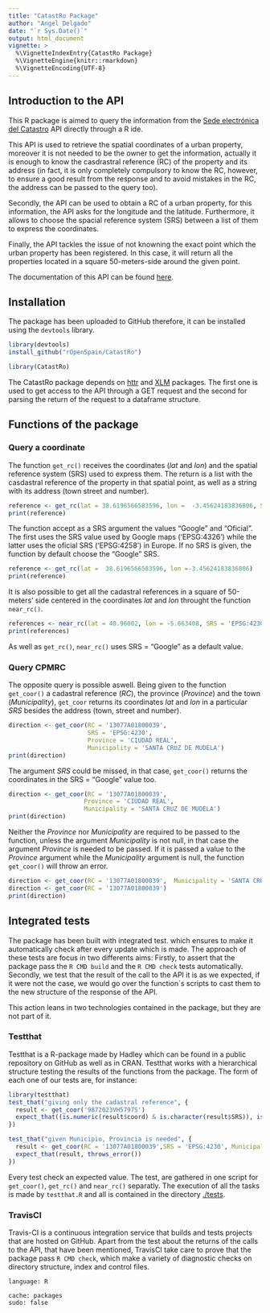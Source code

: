 ```yaml
---
title: "CatastRo Package"
author: "Angel Delgado"
date: "`r Sys.Date()`"
output: html_document
vignette: >
  %\VignetteIndexEntry{CatastRo Package}
  %\VignetteEngine{knitr::rmarkdown}
  %\VignetteEncoding{UTF-8}
---
```


## Introduction to the API

This R package is aimed to query  the information from the [Sede electrónica del Catastro](http://ovc.catastro.meh.es/ovcservweb/OVCSWLocalizacionRC/OVCCoordenadas.asmx) API directly through a R ide. 

This API is used to retrieve the spatial coordinates of a urban property, moreover it is not needed to be the owner to get the information, actually it is enough to know the casdrastral reference (RC) of the property and its address (in fact, it is only completely compulsory to know the RC, however, to ensure a good result from the response and to avoid mistakes in the RC, the address can be passed to the query too).

Secondly, the API can be used to obtain a RC of a urban property, for this information, the API asks for the longitude and the latitude. Furthermore, it allows to choose the spacial reference system (SRS) between a list of them to express the coordinates.

Finally, the API tackles the issue of not knowning the exact point which the urban property has been registered. In this case, it will return all the properties located in a square 50-meters-side around the given point.

The documentation of this API can be found [here](http://www.catastro.meh.es/ayuda/lang/castellano/servicios_web.htm).

## Installation

The package has been uploaded to GitHub therefore, it can be installed using the `devtools` library.

```r
library(devtools)
install_github("rOpenSpain/CatastRo")
```
```r
library(CatastRo)
```

The CatastRo package depends on [httr](https://github.com/r-lib/httr) and [XLM](https://github.com/omegahat/XML) packages. The first one is used to get access to the API through a GET request and the second for parsing the return of the request to a dataframe structure.

## Functions of the package
### Query a coordinate

The function `get_rc()` receives the coordinates (*lat* and *lon*) and the spatial reference system (SRS) used to express them. The return is a list with the casdastral reference of the property in that spatial point, as well as a string with its address (town street and number).


```r
reference <- get_rc(lat = 38.6196566583596, lon =  -3.45624183836806, SRS = 'EPSG:4230')
print(reference)
``` 

The function accept as a SRS argument the values "Google" and "Oficial". The first uses the SRS value used by Google maps ('EPSG:4326') while the latter uses the oficial SRS ('EPSG:4258') in Europe. If no SRS is given, the function by default choose the "Google" SRS.

```r
reference <- get_rc(lat =  38.6196566583596, lon =-3.45624183836806)
print(reference)
``` 

It is also possible to get all the cadastral references in a square of 50-meters' side centered in the coordinates *lat* and *lon* throught the function `near_rc()`.

```r
references <- near_rc(lat = 40.96002, lon = -5.663408, SRS = 'EPSG:4230')
print(references)
``` 

As well as `get_rc()`, `near_rc()` uses SRS = "Google" as a default value.

### Query CPMRC 

The opposite query is possible aswell. Being given to the function `get_coor()` a cadastral reference (*RC*), the province (*Province*) and the town (*Municipality*), `get_coor` returns its coordinates *lat* and *lon* in a particular *SRS* besides the address (town, street and number).

```r
direction <- get_coor(RC = '13077A01800039', 
                      SRS = 'EPSG:4230',
                      Province = 'CIUDAD REAL', 
                      Municipality = 'SANTA CRUZ DE MUDELA')
print(direction)
```

The argument *SRS* could be missed, in that case, `get_coor()` returns the coordinates in the SRS = "Google" value too.

```r
direction <- get_coor(RC = '13077A01800039', 
                     Province = 'CIUDAD REAL', 
                     Municipality = 'SANTA CRUZ DE MUDELA')
print(direction)
```

Neither the *Province* nor *Municipality* are required to be passed to the function, unless the argument *Municipality* is not null, in that case the  argument *Province* is needed to be passed. If it is passed a value to the *Province* argument while the *Municipality* argument is null, the function `get_coor()` will throw an error.

```r
direction <- get_coor(RC = '13077A01800039',  Municipality = 'SANTA CRUZ DE MUDELA')
direction <- get_coor(RC = '13077A01800039')
print(direction)
```

## Integrated tests

The package has been built with integrated test. which ensures to make it automatically check after every update which is made. The approach of these tests are focus in two differents aims: Firstly, to assert that the package pass the `R CMD build` and the `R CMD check` tests automatically. Secondly, we test that the result of the call to the API it is as we expected, if it were not the case, we would go over the function´s scripts to cast them to the new structure of the response of the API.

This action leans in two technologies contained in the package, but they are not part of it.

### Testthat

Testthat is a R-package made by Hadley which can be found in a public repository on GitHub as well as in CRAN. Testthat works with a hierarchical structure testing the results of the functions from the package. The form of each one of our tests are, for instance:

```r
library(testthat)
test_that("giving only the cadastral reference", {
  result <- get_coor('9872023VH5797S')
  expect_that((is.numeric(result$coord) & is.character(result$SRS)), is_true())
})

test_that("given Municipio, Provincia is needed", {
  result <- get_coor(RC = '13077A01800039',SRS = 'EPSG:4230', Municipality = 'SANTA CRUZ DE MUDELA')
  expect_that(result, throws_error())
})
```

Every test check an expected value. The test, are gathered in one script for `get_coor()`, `get_rc()` and `near_rc()` separatly. The execution of all  the tasks is made by `testthat.R` and all is contained in the directory [./tests](https://github.com/rOpenSpain/CatastRo/tree/master/tests).

### TravisCI

Travis-CI is a continuous integration service that builds and tests projects that are hosted on GitHub. Apart from the test about the returns of the calls to the API, that have been mentioned, TravisCI take care to prove that the package pass `R CMD check`, which make a variety of diagnostic checks on directory structure, index and control files.

```
language: R

cache: packages
sudo: false
```
